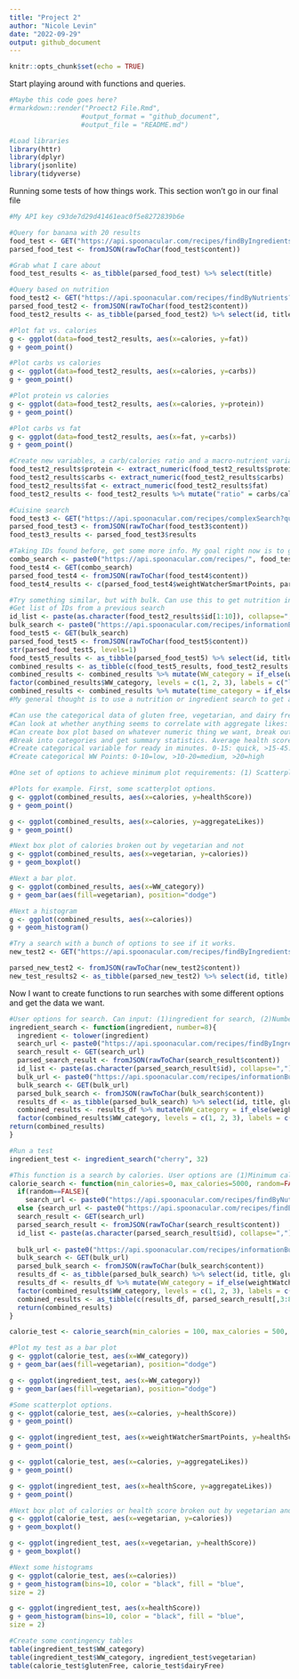 ```yaml
---
title: "Project 2"
author: "Nicole Levin"
date: "2022-09-29"
output: github_document
---
```


```r
knitr::opts_chunk$set(echo = TRUE)
```
Start playing around with functions and queries.
```r
#Maybe this code goes here?
#rmarkdown::render("Proect2 File.Rmd", 
                  #output_format = "github_document", 
                  #output_file = "README.md")

#Load libraries
library(httr)
library(dplyr)
library(jsonlite)
library(tidyverse)

```

Running some tests of how things work. This section won't go in our final file
```r
#My API key c93de7d29d41461eac0f5e8272839b6e 

#Query for banana with 20 results
food_test <- GET("https://api.spoonacular.com/recipes/findByIngredients?ingredients=banana&apiKey=c93de7d29d41461eac0f5e8272839b6e")
parsed_food_test <- fromJSON(rawToChar(food_test$content))

#Grab what I care about
food_test_results <- as_tibble(parsed_food_test) %>% select(title)

#Query based on nutrition
food_test2 <- GET("https://api.spoonacular.com/recipes/findByNutrients?minCarbs=1&maxCarbs=50&number=20&apiKey=c93de7d29d41461eac0f5e8272839b6e")
parsed_food_test2 <- fromJSON(rawToChar(food_test2$content))
food_test2_results <- as_tibble(parsed_food_test2) %>% select(id, title, calories, protein, fat, carbs)

#Plot fat vs. calories
g <- ggplot(data=food_test2_results, aes(x=calories, y=fat))
g + geom_point()

#Plot carbs vs calories
g <- ggplot(data=food_test2_results, aes(x=calories, y=carbs))
g + geom_point()

#Plot protein vs calories
g <- ggplot(data=food_test2_results, aes(x=calories, y=protein))
g + geom_point()

#Plot carbs vs fat
g <- ggplot(data=food_test2_results, aes(x=fat, y=carbs))
g + geom_point()

#Create new variables, a carb/calories ratio and a macro-nutrient variable
food_test2_results$protein <- extract_numeric(food_test2_results$protein)
food_test2_results$carbs <- extract_numeric(food_test2_results$carbs)
food_test2_results$fat <- extract_numeric(food_test2_results$fat)
food_test2_results <- food_test2_results %>% mutate("ratio" = carbs/calories, "macros"= carbs + calories + protein)

#Cuisine search
food_test3 <- GET("https://api.spoonacular.com/recipes/complexSearch?query=pasta&cuisine=italian&number=2&apiKey=c93de7d29d41461eac0f5e8272839b6e")
parsed_food_test3 <- fromJSON(rawToChar(food_test3$content))
food_test3_results <- parsed_food_test3$results

#Taking IDs found before, get some more info. My goal right now is to get a combination of numeric and categorical variables
combo_search <- paste0("https://api.spoonacular.com/recipes/", food_test2_results$id[2], "/information?includeNutrition=false&apiKey=c93de7d29d41461eac0f5e8272839b6e")
food_test4 <- GET(combo_search)
parsed_food_test4 <- fromJSON(rawToChar(food_test4$content))
food_test4_results <- c(parsed_food_test4$weightWatcherSmartPoints, parsed_food_test4$healthScore, parsed_food_test4$pricePerServing, parsed_food_test4$id, parsed_food_test4$title, parsed_food_test4$readyInMinutes)

#Try something similar, but with bulk. Can use this to get nutrition info, but the parsing might be hard.
#Get list of IDs from a previous search
id_list <- paste(as.character(food_test2_results$id[1:10]), collapse=",")
bulk_search <- paste0("https://api.spoonacular.com/recipes/informationBulk?ids=", id_list, "&includeNutrition=false&apiKey=c93de7d29d41461eac0f5e8272839b6e")
food_test5 <- GET(bulk_search)
parsed_food_test5 <- fromJSON(rawToChar(food_test5$content))
str(parsed_food_test5, levels=1)
food_test5_results <- as_tibble(parsed_food_test5) %>% select(id, title, glutenFree, dairyFree, vegetarian, aggregateLikes, healthScore, weightWatcherSmartPoints, sourceName, pricePerServing, readyInMinutes)
combined_results <- as_tibble(c(food_test5_results, food_test2_results[1:10,3:8]))
combined_results <- combined_results %>% mutate(WW_category = if_else(weightWatcherSmartPoints <10, 1, if_else(weightWatcherSmartPoints <20, 2, 3))) 
factor(combined_results$WW_category, levels = c(1, 2, 3), labels = c("low", "medium", "high"))
combined_results <- combined_results %>% mutate(time_category = if_else(readyInMinutes <= 15, "quick", if_else(readyInMinutes <= 45, "medium", "long")))
#My general thought is to use a nutrition or ingredient search to get a list of IDs to use for the rest of the searching and analysis. We can pull Weight Watchers points, price per serving, ready in minutes, health score, price per serving, ready in minutes, and aggregate likes as quantitative data. Potential options for some categorical stuff are vegetarian, gluten free, dairy free, source name. Can use cuisines, dish types, diets possibly, but those may be hard to parse.

#Can use the categorical data of gluten free, vegetarian, and dairy free for contingency tables
#Can look at whether anything seems to correlate with aggregate likes: health score, price per serving, ready in minutes, calories.
#Can create box plot based on whatever numeric thing we want, break out into vegetarian and not, gluten free and not, dairy free and not.
#Break into categories and get summary statistics. Average health score for vegetarian, average fat for gluten free, etc.
#Create categorical variable for ready in minutes. 0-15: quick, >15-45: average, >45: long
#Create categorical WW Points: 0-10=low, >10-20=medium, >20=high

#One set of options to achieve minimum plot requirements: (1) Scatterplot of something vs aggregate likes or something vs health score, (2)box plots of health scores by vegetarian and not, (3) bar plot of categorized ready minutes or WW Points and pick a variable to group by like gluten free, (4) histogram of health score or calories, plus a 5th of some type.

#Plots for example. First, some scatterplot options.
g <- ggplot(combined_results, aes(x=calories, y=healthScore))
g + geom_point()

g <- ggplot(combined_results, aes(x=calories, y=aggregateLikes))
g + geom_point()

#Next box plot of calories broken out by vegetarian and not
g <- ggplot(combined_results, aes(x=vegetarian, y=calories))
g + geom_boxplot()

#Next a bar plot.
g <- ggplot(combined_results, aes(x=WW_category))
g + geom_bar(aes(fill=vegetarian), position="dodge")

#Next a histogram
g <- ggplot(combined_results, aes(x=calories))
g + geom_histogram()

#Try a search with a bunch of options to see if it works.
new_test2 <- GET("https://api.spoonacular.com/recipes/findByIngredients?ingredients=banana&findByNutrients?minCalories=500&maxCalories=1500&apiKey=c93de7d29d41461eac0f5e8272839b6e")

parsed_new_test2 <- fromJSON(rawToChar(new_test2$content))
new_test_results2 <- as_tibble(parsed_new_test2) %>% select(id, title)


```

Now I want to create functions to run searches with some different options and get the data we want.
```r
#User options for search. Can input: (1)ingredient for search, (2)Number of results
ingredient_search <- function(ingredient, number=8){
  ingredient <- tolower(ingredient)
  search_url <- paste0("https://api.spoonacular.com/recipes/findByIngredients?ingredients=", ingredient,"&number=", number, "&apiKey=c93de7d29d41461eac0f5e8272839b6e")
  search_result <- GET(search_url)
  parsed_search_result <- fromJSON(rawToChar(search_result$content))
  id_list <- paste(as.character(parsed_search_result$id), collapse=",")
  bulk_url <- paste0("https://api.spoonacular.com/recipes/informationBulk?ids=", id_list, "&includeNutrition=false&apiKey=c93de7d29d41461eac0f5e8272839b6e")
  bulk_search <- GET(bulk_url)
  parsed_bulk_search <- fromJSON(rawToChar(bulk_search$content))
  results_df <- as_tibble(parsed_bulk_search) %>% select(id, title, glutenFree, dairyFree, vegetarian, aggregateLikes, healthScore, weightWatcherSmartPoints, sourceName, pricePerServing, readyInMinutes)
  combined_results <- results_df %>% mutate(WW_category = if_else(weightWatcherSmartPoints <10, 1, if_else(weightWatcherSmartPoints <20, 2, 3))) 
  factor(combined_results$WW_category, levels = c(1, 2, 3), labels = c("low", "medium", "high"))
return(combined_results)
}

#Run a test
ingredient_test <- ingredient_search("cherry", 32)

#This function is a search by calories. User options are (1)Minimum calories, (2)Maximum calories, (3)Whether we want a random set of results or the first ones alphabetically, and a number of results. All of these have defaults, so the user can specify nothing and still get a result.
calorie_search <- function(min_calories=0, max_calories=5000, random=FALSE, number=10){
  if(random==FALSE){
    search_url <- paste0("https://api.spoonacular.com/recipes/findByNutrients?minCalories=",min_calories,"&maxCalories=",max_calories,"&number=", number, "&apiKey=c93de7d29d41461eac0f5e8272839b6e")}
  else {search_url <- paste0("https://api.spoonacular.com/recipes/findByNutrients?minCalories=",min_calories,"&maxCalories=",max_calories,"&number=", number, "&random=true&apiKey=c93de7d29d41461eac0f5e8272839b6e")}
  search_result <- GET(search_url)
  parsed_search_result <- fromJSON(rawToChar(search_result$content))
  id_list <- paste(as.character(parsed_search_result$id), collapse=",")
  
  bulk_url <- paste0("https://api.spoonacular.com/recipes/informationBulk?ids=", id_list, "&includeNutrition=false&apiKey=c93de7d29d41461eac0f5e8272839b6e")
  bulk_search <- GET(bulk_url)
  parsed_bulk_search <- fromJSON(rawToChar(bulk_search$content))
  results_df <- as_tibble(parsed_bulk_search) %>% select(id, title, glutenFree, dairyFree, vegetarian, aggregateLikes, healthScore, weightWatcherSmartPoints, sourceName, pricePerServing, readyInMinutes)
  results_df <- results_df %>% mutate(WW_category = if_else(weightWatcherSmartPoints <10, 1, if_else(weightWatcherSmartPoints <20, 2, 3))) 
  factor(combined_results$WW_category, levels = c(1, 2, 3), labels = c("low", "medium", "high"))
  combined_results <- as_tibble(c(results_df, parsed_search_result[,3:8]))
  return(combined_results)
}

calorie_test <- calorie_search(min_calories = 100, max_calories = 500, number=30)

#Plot my test as a bar plot
g <- ggplot(calorie_test, aes(x=WW_category))
g + geom_bar(aes(fill=vegetarian), position="dodge")

g <- ggplot(ingredient_test, aes(x=WW_category))
g + geom_bar(aes(fill=vegetarian), position="dodge")

#Some scatterplot options.
g <- ggplot(calorie_test, aes(x=calories, y=healthScore))
g + geom_point()

g <- ggplot(ingredient_test, aes(x=weightWatcherSmartPoints, y=healthScore))
g + geom_point()

g <- ggplot(calorie_test, aes(x=calories, y=aggregateLikes))
g + geom_point()

g <- ggplot(ingredient_test, aes(x=healthScore, y=aggregateLikes))
g + geom_point()

#Next box plot of calories or health score broken out by vegetarian and not
g <- ggplot(calorie_test, aes(x=vegetarian, y=calories))
g + geom_boxplot()

g <- ggplot(ingredient_test, aes(x=vegetarian, y=healthScore))
g + geom_boxplot()

#Next some histograms
g <- ggplot(calorie_test, aes(x=calories))
g + geom_histogram(bins=10, color = "black", fill = "blue",
size = 2)

g <- ggplot(ingredient_test, aes(x=healthScore))
g + geom_histogram(bins=10, color = "black", fill = "blue",
size = 2)

#Create some contingency tables
table(ingredient_test$WW_category)
table(ingredient_test$WW_category, ingredient_test$vegetarian)
table(calorie_test$glutenFree, calorie_test$dairyFree)



```

